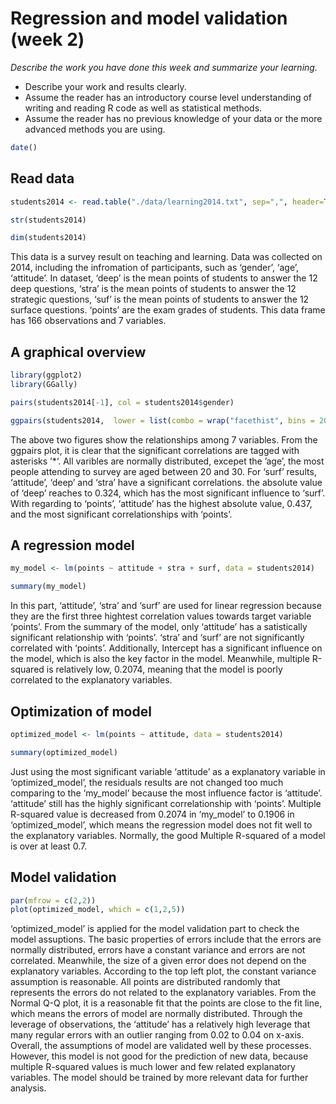# Regression and model validation (week 2)

*Describe the work you have done this week and summarize your learning.*

- Describe your work and results clearly. 
- Assume the reader has an introductory course level understanding of writing and reading R code as well as statistical methods.
- Assume the reader has no previous knowledge of your data or the more advanced methods you are using.

```r
date()
```

## Read data

```r
students2014 <- read.table("./data/learning2014.txt", sep=",", header=TRUE)

str(students2014)

dim(students2014)
```

This data is a survey result on teaching and learning. Data was collected on 2014, including the infromation of participants, such as 'gender', 'age', 'attitude'. In dataset, 'deep' is the mean points of students to answer the 12 deep questions, 'stra' is the mean points of students to answer the 12 strategic questions, 'suf' is the mean points of students to answer the 12 surface questions. 'points' are the exam grades of students. This data frame has 166 observations and 7 variables.

## A graphical overview

```r
library(ggplot2)
library(GGally)

```

```r
pairs(students2014[-1], col = students2014$gender)
```

```r
ggpairs(students2014,  lower = list(combo = wrap("facethist", bins = 20)))


```

The above two figures show the relationships among 7 variables. From the ggpairs plot, it is clear that the significant correlations are tagged with asterisks '*'. All varibles are normally distributed, excepet the 'age', the most people attending to survey are aged between 20 and 30. For 'surf' results, 'attitude', 'deep' and 'stra' have a significant correlations. the absolute value of 'deep' reaches to 0.324, which has the most significant influence to 'surf'. With regarding to 'points', 'attitude' has the highest absolute value, 0.437, and the most significant correlationships with 'points'.


## A regression model

```r
my_model <- lm(points ~ attitude + stra + surf, data = students2014)

summary(my_model)
```

In this part, 'attitude', 'stra' and 'surf' are used for linear regression because they are the first three hightest correlation values towards target variable 'points'. From the summary of the model, only 'attitude' has a satistically significant relationship with 'points'. 'stra' and 'surf' are not significantly correlated with 'points'. Additionally, Intercept has a significant influence on the model, which is also the key factor in the model. Meanwhile, multiple R-squared is relatively low, 0.2074, meaning that the model is poorly correlated to the explanatory variables.

## Optimization of model

```r
optimized_model <- lm(points ~ attitude, data = students2014)

summary(optimized_model)
```

Just using the most significant variable 'attitude' as a explanatory variable in 'optimized_model', the residuals results are not changed too much comparing to the 'my_model' because the most influence factor is 'attitude'. 'attitude' still has the highly significant correlationship with 'points'. Multiple R-squared value is decreased from 0.2074 in 'my_model' to 0.1906 in 'optimized_model', which means the regression model does not fit well to the explanatory variables. Normally, the good Multiple R-squared of a model is over at least 0.7.

## Model validation

```r
par(mfrow = c(2,2))
plot(optimized_model, which = c(1,2,5))
```


'optimized_model' is applied for the model validation part to check the model assuptions. The basic properties of errors include that the errors are normally distributed, errors have a constant variance and errors are not correlated. Meanwhile, the size of a given error does not depend on the explanatory variables. According to the top left plot, the constant variance assumption is reasonable. All points are distributed randomly that represents the errors do not related to the explanatory variables. From the Normal Q-Q plot, it is a reasonable fit that the points are close to the fit line, which means the errors of model are normally distributed. Through the leverage of observations, the 'attitude' has a relatively high leverage that many regular errors with an outlier ranging from 0.02 to 0.04 on x-axis. Overall, the assumptions of model are validated well by these processes. However, this model is not good for the prediction of new data, because multiple R-squared values is much lower and few related explanatory variables. The model should be trained by more relevant data for further analysis.
